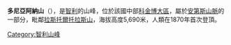 '''多尼亞阿納山'''（{{lang-es|Cerro Doña Ana}}），是[[智利|智利]]的山峰，位於該國中部[[科金博大區|科金博大區]]，屬於[[安第斯山脈|安第斯山脈]]的一部分，毗鄰[[拉斯托爾托拉斯山|拉斯托爾托拉斯山]]，海拔高度5,690米，人類在1870年首次登頂。

{{coord|29|45|S|70|07|W|display=title|region:CL_type:mountain_source:GNS-enwiki}}

{{Chile-geo-stub}}
[[Category:智利山峰|Category:智利山峰]]